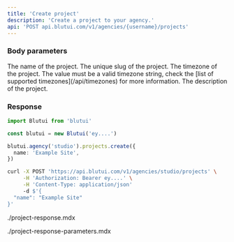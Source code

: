 ```yaml
---
title: 'Create project'
description: 'Create a project to your agency.'
api: 'POST api.blutui.com/v1/agencies/{username}/projects'
---
```


### Body parameters

<Parameter name="name" type="string" required>
The name of the project.
</Parameter>

<Parameter name="handle" type="string">
The unique slug of the project.
</Parameter>

<Parameter name="timezone" type="string">
The timezone of the project. The value must be a valid timezone string, check the [list of supported timezones](/api/timezones) for more information.
</Parameter>

<Parameter name="description" type="string">
The description of the project.
</Parameter>

### Response

```ts tab="Node.js"
import Blutui from 'blutui'

const blutui = new Blutui('ey....')

blutui.agency('studio').projects.create({
  name: 'Example Site',
})
```

```bash tab="cURL"
curl -X POST 'https://api.blutui.com/v1/agencies/studio/projects' \
     -H 'Authorization: Bearer ey....' \
     -H 'Content-Type: application/json'
     -d $'{
  "name": "Example Site"
}'
```

<include>./project-response.mdx</include>

<include>./project-response-parameters.mdx</include>
